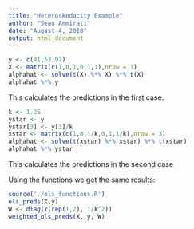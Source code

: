 ```yaml
---
title: "Heteroskedacity Example"
author: "Sean Ammirati"
date: "August 4, 2018"
output: html_document
---
```


```r
y <- c(41,53,97)
X <- matrix(c(1,0,1,0,1,1),nrow = 3)
alphahat <- solve(t(X) %*% X) %*% t(X)
alphahat %*% y
```
This calculates the predictions in the first case.
```r
k <- 1.25
ystar <- y
ystar[3] <- y[3]/k
xstar <- matrix(c(1,0,1/k,0,1,1/k),nrow = 3)
alphahat <- solve(t(xstar) %*% xstar) %*% t(xstar)
alphahat %*% ystar
```
This calculates the predictions in the second case

Using the functions we get the same results: 
```r
source('./ols_functions.R')
ols_preds(X,y)
W <- diag(c(rep(1,2), 1/k^2))
weighted_ols_preds(X, y, W)

```

